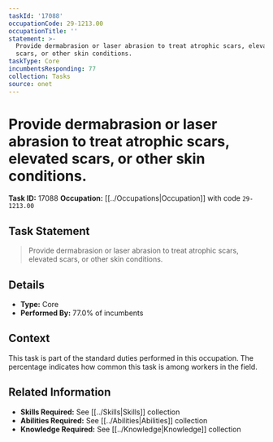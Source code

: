 ```yaml
---
taskId: '17088'
occupationCode: 29-1213.00
occupationTitle: ''
statement: >-
  Provide dermabrasion or laser abrasion to treat atrophic scars, elevated
  scars, or other skin conditions.
taskType: Core
incumbentsResponding: 77
collection: Tasks
source: onet
---
```

# Provide dermabrasion or laser abrasion to treat atrophic scars, elevated scars, or other skin conditions.

**Task ID:** 17088
**Occupation:** [[../Occupations|Occupation]] with code `29-1213.00`

## Task Statement

> Provide dermabrasion or laser abrasion to treat atrophic scars, elevated scars, or other skin conditions.

## Details

- **Type:** Core
- **Performed By:** 77.0% of incumbents

## Context

This task is part of the standard duties performed in this occupation. The percentage indicates how common this task is among workers in the field.

## Related Information

- **Skills Required:** See [[../Skills|Skills]] collection
- **Abilities Required:** See [[../Abilities|Abilities]] collection
- **Knowledge Required:** See [[../Knowledge|Knowledge]] collection
